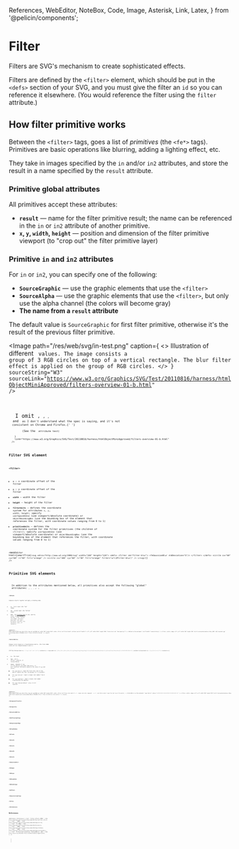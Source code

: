   References,
  WebEditor,
  NoteBox,
  Code,
  Image,
  Asterisk,
  Link,
  Latex,
} from '@pelicin/components';

<LoadKatex />

# Filter

Filters are SVG's mechanism to create sophisticated effects.

Filters are defined by the `<filter>` element, which should be put in the `<defs>` section of your SVG, and you must give the filter an `id` so you can reference it elsewhere.
(You would reference the filter using the `filter` attribute.)

## How filter primitive works

Between the `<filter>` tags, goes a list of _primitives_ (the `<fe*>` tags). Primitives are basic operations like blurring, adding a lighting effect, etc.

They take in images specified by the `in` and/or `in2` attributes, and store the result in a name specified by the `result` attribute.

### Primitive global attributes

All primitives accept these attributes:

- **`result`** &mdash; name for the filter primitive result; the name can be referenced in the `in` or `in2` attribute of another primitive.
- **`x`, `y`, `width`, `height`** &mdash; position and dimension of the filter primitive viewport (to "crop out" the filter primitive layer)

### Primitive `in` and `in2` attributes

For `in` or `in2`, you can specify one of the following:<Asterisk str="*"/>

- **`SourceGraphic`** &mdash; use the graphic elements that use the `<filter>`
- **`SourceAlpha`** &mdash; use the graphic elements that use the `<filter>`, but only use the alpha channel (the colors will become gray)
- **The name from a `result` attribute**

The default value is `SourceGraphic` for first filter primitive, otherwise it's the result of the previous filter primitive.

<Image
  path="/res/web/svg/in-test.png"
  caption={
    <>
      Illustration of different <Code str="in" /> values. The image consists a group of 3 RGB
      circles on top of a vertical rectangle. The blur filter effect is applied on the group of RGB
      circles.
    </>
  }
  sourceString="W3"
  sourceLink="https://www.w3.org/Graphics/SVG/Test/20110816/harness/htmlObjectMiniApproved/filters-overview-01-b.html"
/>

<Asterisk str="*">
  I omit <Code str="BackgroundImage" />, <Code str="BackgroundAlpha" />, <Code str="FillPaint" />,
  and <Code str="StrokePaint" /> as I don't understand what the spec is saying, and it's not
  consistent on Chrome and Firefox.{' '}
  <Link
    str={
      <>
        (See the <Code str="in" /> attribute test)
      </>
    }
    link="https://www.w3.org/Graphics/SVG/Test/20110816/harness/htmlObjectMiniApproved/filters-overview-01-b.html"
  />
</Asterisk>

## Filter SVG element

### `<filter>`

- **`x`** &mdash; x coordinate offset of the filter
- **`y`** &mdash; y coordinate offset of the filter
- **`width`** &mdash; width the filter
- **`height`** &mdash; height of the filter
- **`filterUnits`** &mdash; defines the coordinate system for attributes `x`, `y`, `width`, `height`; specify `userSpaceOnUse` (use viewport/absolute coordinate) or `objectBoundingBox` (use the bounding box of the element that references the filter, with coordinate values ranging from 0 to 1)
- **`primitiveUnits`** &mdash; defines the coordinate system for the filter primitives (the children of `<filter>`); specify `userSpaceOnUse` (use viewport/absolute coordinate) or `objectBoundingBox` (use the bounding box of the element that references the filter, with coordinate values ranging from 0 to 1)

<WebEditor
  html={smartTrim(`
    <svg xmlns="http://www.w3.org/2000/svg" width="240" height="120">
      <defs>
        <filter id="filter-blur">
          <feGaussianBlur stdDeviation="5"/>
        </filter>
      </defs>
      <circle cx="60" cy="60" r="50" fill="orange" />
      <circle cx="180" cy="60" r="50" fill="orange" filter="url(#filter-blur)" />
    </svg>
  `)}
/>

## Primitive SVG elements

<NoteBox type="info">
  In addition to the attributes mentioned below, all primitives also accept the following "global"
  attributes: <Code str="result" />, <Code str="x" />, <Code str="y" />, <Code str="width" />,{' '}
  <Code str="height" />.
</NoteBox>

### `<feBlend>`

Composes objects together and apply a blending mode.

- **`in`** &mdash; first input (the "top" image)
- **`in2`** &mdash; second input (the "bottom" image)
- **`mode`** &mdash; the [blending mode](/web/css/data-type/blend-mode) to use; specify: `normal`, `darken`, `lighten`, `multiply`, `screen`, `overlay`, `color-dodge`, `color-burn`, `hard-light`, `soft-light`, `difference`, `exclusion`, `hue`, `saturation`, `color`, or `luminosity`

<WebEditor
  html={smartTrim(`
    <svg xmlns="http://www.w3.org/2000/svg" width="100" height="100">
      <defs>
        <filter id="filter-blend">
          <feFlood result="floodFill" x="0" y="0" width="100%" height="100%" flood-color="red" flood-opacity="1" />
          <feBlend in="SourceGraphic" in2="floodFill" mode="multiply" />
        </filter>
      </defs>
      <image
        x="0" y="0" width="100" height="100"
        href="/res/unsplash/andrew-ridley-jR4Zf-riEjI-unsplash.jpg"
        preserveAspectRatio="xMidYMid slice"
        filter="url(#filter-blend)"
      />
    </svg>
  `)}
/>

### `<feColorMatrix>`

Changes colors based on a transformation matrix. (The final RGBA value will be clamped between 0 and 1.)

<Latex block>{String.raw`
  \begin{bmatrix}
    r' \\
    g' \\
    b' \\
    a' \\
    1 \\
  \end{bmatrix} = \begin{bmatrix}
    r_1 & r_2 & r_3 & r_4 & r_5 \\
    g_1 & g_2 & g_3 & g_4 & g_5 \\
    b_1 & b_2 & b_3 & b_4 & b_5 \\
    a_1 & a_2 & a_3 & a_4 & a_5 \\
    0 & 0 & 0 & 0 & 1 \\
  \end{bmatrix}\begin{bmatrix}
    r \\
    g \\
    b \\
    a \\
    1 \\
  \end{bmatrix}
`}</Latex>

- **`in`** &mdash; the input
- **`type`** &mdash; `matrix`, `saturate`, `hueRotate`, or `luminanceToAlpha`
- **`values`** &mdash; depends on `type` (if you specify `type` other than `matrix`, it will construct the matrix based on the value of `type` and `values`):
  - for `type="matrix"`: input the first four rows of the matrix (ignore the last row because it's a constant)
  - for `type="saturate"`: input a single real number from 0 to 1
  - for `type="hueRotate"`: input a single real number (representing the degrees)
  - for `type="luminanceToAlpha"`: `values` is not required

<WebEditor
  html={smartTrim(`
    <svg xmlns="http://www.w3.org/2000/svg" width="100" height="100">
      <defs>
        <filter id="filter-color-matrix">
          <!-- remove red color component -->
          <!-- note that we don't input the last row of the matrix -->
          <feColorMatrix
            in="SourceGraphic"
            type="matrix"
            values="
              0 0 0 0 0
              0 1 0 0 0
              0 0 1 0 0
              0 0 0 1 0
            " />
        </filter>
      </defs>
      <image
        x="0" y="0" width="100" height="100"
        href="/res/unsplash/andrew-ridley-jR4Zf-riEjI-unsplash.jpg"
        preserveAspectRatio="xMidYMid slice"
        filter="url(#filter-color-matrix)"
      />
    </svg>
  `)}
/>

### `<feComponentTransfer>`

### `<feComposite>`

### `<feConvolveMatrix>`

### `<feDiffuseLighting>`

### `<feDisplacementMap>`

### `<feDropShadow>`

### `<feFlood>`

### `<feFuncR>`

### `<feFuncG>`

### `<feFuncB>`

### `<feFuncA>`

### `<feGaussianBlur>`

### `<feImage>`

### `<feMerge>`

### `<feMergeNode>`

### `<feMorphology>`

### `<feOffset>`

### `<feSpecularLighting>`

### `<feTile>`

### `<feTurbulence>`

## References

<References
  references={[
    {
      text: 'Filter effects (MDN)',
      link: `https://developer.mozilla.org/en-US/docs/Web/SVG/Tutorial/Filter_effects`,
    },
    {
      text: '<filter> (MDN)',
      link: `https://developer.mozilla.org/en-US/docs/Web/SVG/Element/filter`,
    },
    {
      text: 'in (MDN)',
      link: `https://developer.mozilla.org/en-US/docs/Web/SVG/Attribute/in`,
    },
    {
      text: '<feBlend> (MDN)',
      link: `https://developer.mozilla.org/en-US/docs/Web/SVG/Element/feBlend`,
    },
    {
      text: '<feColorMatrix> (MDN)',
      link: `https://developer.mozilla.org/en-US/docs/Web/SVG/Element/feColorMatrix`,
    },
    {
      text: '15.10 Filter primitive ‘feColorMatrix’ (W3)',
      link: `https://www.w3.org/TR/SVG11/filters.html#feColorMatrixTypeAttribute`,
    },
  ]}
></References>
